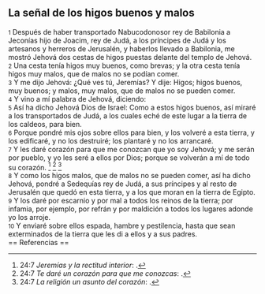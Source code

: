 == La señal de los higos buenos y malos ==

{{anchor|1}} <small>1</small> Después de haber transportado Nabucodonosor rey de Babilonia a Jeconías hijo de Joacim, rey de Judá, a los príncipes de Judá y los artesanos y herreros de Jerusalén, y haberlos llevado a Babilonia, me mostró Jehová dos cestas de higos puestas delante del templo de Jehová.<br>
{{anchor|2}} <small>2</small> Una cesta tenía higos muy buenos, como brevas; y la otra cesta tenía higos muy malos, que de malos no se podían comer.<br>
{{anchor|3}} <small>3</small> Y me dijo Jehová: ¿Qué ves tú, Jeremías? Y dije: Higos; higos buenos, muy buenos; y malos, muy malos, que de malos no se pueden comer.<br>
{{anchor|4}} <small>4</small> Y vino a mí palabra de Jehová, diciendo:<br>
{{anchor|5}} <small>5</small> Así ha dicho Jehová Dios de Israel: Como a estos higos buenos, así miraré a los transportados de Judá, a los cuales eché de este lugar a la tierra de los caldeos, para bien.<br>
{{anchor|6}} <small>6</small> Porque pondré mis ojos sobre ellos para bien, y los volveré a esta tierra, y los edificaré, y no los destruiré; los plantaré y no los arrancaré.<br>
{{anchor|7}} <small>7</small> Y les daré corazón para que me conozcan que yo soy Jehová; y me serán por pueblo, y yo les seré a ellos por Dios; porque se volverán a mí de todo su corazón. <ref>24:7 ''Jeremías y la rectitud interior'': {{lib|LU|97|8|3}}.</ref> <ref>24:7 ''Te daré un corazón para que me conozcas'': {{lib|LU|130|8|2}}.</ref> <ref>24:7 ''La religión un asunto del corazón'': {{lib|LU|145|2|6}}.</ref><br>
{{anchor|8}} <small>8</small> Y como los higos malos, que de malos no se pueden comer, así ha dicho Jehová, pondré a Sedequías rey de Judá, a sus príncipes y al resto de Jerusalén que quedó en esta tierra, y a los que moran en la tierra de Egipto.<br>
{{anchor|9}} <small>9</small> Y los daré por escarnio y por mal a todos los reinos de la tierra; por infamia, por ejemplo, por refrán y por maldición a todos los lugares adonde yo los arroje.<br>
{{anchor|10}} <small>10</small> Y enviaré sobre ellos espada, hambre y pestilencia, hasta que sean exterminados de la tierra que les di a ellos y a sus padres.<br>
== Referencias ==

<references />

